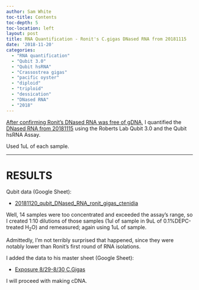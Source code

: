 ```yaml
---
author: Sam White
toc-title: Contents
toc-depth: 5
toc-location: left
layout: post
title: RNA Quantification - Ronit's C.gigas DNased RNA from 20181115
date: '2018-11-20'
categories:
  - "RNA quantification"
  - "Qubit 3.0"
  - "Qubit hsRNA"
  - "Crassostrea gigas"
  - "pacific oyster"
  - "diploid"
  - "triploid"
  - "dessication"
  - "DNased RNA"
  - "2018"
---
```

[After confirming Ronit's DNased RNA was free of gDNA](../2018-11-15-qPCR---Ronits-DNased-C.gigas-RNA-with-Elongation-Factor-Primers/index.qmd), I quantified the [DNased RNA from 20181115](../2018-11-15-DNase---Ronits-C.gigas-Ctenidia-RNA/index.qmd) using the Roberts Lab Qubit 3.0 and the Qubit hsRNA Assay.

Used 1uL of each sample.

---

# RESULTS

Qubit data (Google Sheet):

- [20181120_qubit_DNased_RNA_ronit_gigas_ctenidia](https://docs.google.com/spreadsheets/d/1xoz9u7fwTEDxz7osmjYWU_EWsS8XZjJe_KfTbeu7eRA/edit?usp=sharing)

Well, 14 samples were too concentrated and exceeded the assay's range, so I created 1:10 dilutions of those samples (1ul of sample in 9uL of 0.1%DEPC-treated H<sub>2</sub>O) and remeasured; again using 1uL of sample.

Admittedly, I'm not terribly surprised that happened, since they were notably lower than Ronit's first round of RNA isolations.

I added the data to his master sheet (Google Sheet):

- [Exposure 8/29-8/30 C.Gigas](https://docs.google.com/spreadsheets/d/17mv8gMbmaldggA8Zf0RwBeNF_O4faY8dJFg31XO63K4/edit?usp=sharing)

I will proceed with making cDNA.
